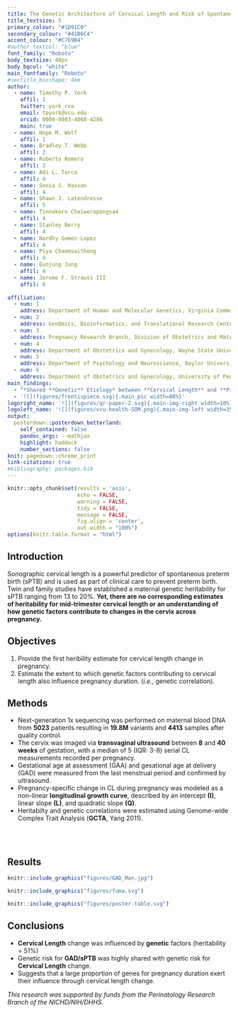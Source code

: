 ```yaml
---
title: The Genetic Architecture of Cervical Length and Risk of Spontaneous Preterm Birth
title_textsize: 5
primary_colour: "#1D91C0"
secondary_colour: "#41B6C4"
accent_colour: "#C7E9B4"
#author_textcol: "blue"
font_family: "Roboto"
body_textsize: 40px
body_bgcol: "white"
main_fontfamily: "Roboto"
#sectitle_boxshape: 4mm
author:
  - name: Timothy P. York
    affil: 1
    twitter: york_rva
    email: tpyork@vcu.edu
    orcid: 0000-0003-4068-4286
    main: true
  - name: Hope M. Wolf
    affil: 1
  - name: Bradley T. Webb
    affil: 2
  - name: Roberto Romero
    affil: 3
  - name: Adi L. Tarca
    affil: 4
  - name: Sonia S. Hassan
    affil: 4
  - name: Shawn J. Latendresse
    affil: 5
  - name: Tinnakorn Chaiworapongsa4
    affil: 4
  - name: Stanley Berry
    affil: 4
  - name: Nardhy Gomez-Lopez
    affil: 4
  - name: Piya Chaemsaithong
    affil: 4
  - name: Eunjung Jung
    affil: 4
  - name: Jerome F. Strauss III
    affil: 6
  
affiliation:
  - num: 1
    address: Department of Human and Molecular Genetics, Virginia Commonwealth University, VA
  - num: 2
    address: GenOmics, Bioinformatics, and Translational Research Center, RTI International, NC
  - num: 3
    address: Pregnancy Research Branch, Division of Obstetrics and Maternal-Fetal Medicine, Division of Intramural Research, NICHD, U.S. Department of Health and Human Services, MI
  - num: 4
    address: Department of Obstetrics and Gynecology, Wayne State University School of Medicine, MI
  - num: 5
    address: Department of Psychology and Neuroscience, Baylor University, TX
  - num: 6
    address: Department of Obstetrics and Gynecology, University of Pennsylvania, PA
main_findings:
  - "*Shared **Genetic** Etiology* between **Cervical Length** and **Preterm Birth**"
  - '![](figures/frontispiece.svg){.main_pic width=80%}'
logoright_name: '![](figures/qr-paper-2.svg){.main-img-right width=10%}'
logoleft_name: '![](figures/vcu-health-SOM.png){.main-img-left width=35%}'
output:
  posterdown::posterdown_betterland:
    self_contained: false
    pandoc_args: --mathjax
    highlight: haddock
    number_sections: false
knit: pagedown::chrome_print
link-citations: true
#bibliography: packages.bib
---
```


```r
knitr::opts_chunk$set(results = 'asis',
                      echo = FALSE,
                      warning = FALSE,
                      tidy = FALSE,
                      message = FALSE,
                      fig.align = 'center',
                      out.width = "100%")
options(knitr.table.format = "html") 
```


## Introduction

Sonographic cervical length is a powerful predictor of spontaneous preterm birth (sPTB) and is used as part of clinical care to prevent preterm birth. Twin and family studies have established a maternal genetic heritability for sPTB ranging from 13 to 20%. **Yet, there are no corresponding estimates of heritability for mid-trimester cervical length or an understanding of how genetic factors contribute to changes in the cervix across pregnancy.**


## Objectives

1. Provide the first heribility estimate for cervical length change in pregnancy.
2. Estimate the extent to which genetic factors contributing to cervical length also influence pregnancy duration. (*i.e.*, genetic correlation).


## Methods

- Next-generation 1x sequencing was performed on maternal blood DNA from **5023** patients resulting in **19.8M** variants and **4413** samples after quality control.  
- The cervix was imaged via **transvaginal ultrasound** between **8** and **40 weeks** of gestation, with a median of 5 (IQR: 3-8) serial CL measurements recorded per pregnancy.
- Gestational age at assessment (GAA) and gesational age at delivery (GAD) were measured from the last menstrual period and confirmed by ultrasound.
- Pregnancy-specific change in CL during pregnancy was modeled as a non-linear **longitudinal growth curve**, described by an intercept **(I)**, linear slope **(L)**, and quadratic slope **(Q)**.
- Heritabilty and genetic correlations were estimated using Genome-wide Complex Trait Analysis (**GCTA**, Yang 2011).

<br>
<br>

## Results

```r
knitr::include_graphics("figures/GAD_Man.jpg")

```

```r
knitr::include_graphics("figures/fuma.svg")

```


```r
knitr::include_graphics("figures/poster-table.svg")

```


## Conclusions

- **Cervical Length** change was influenced by **genetic** factors (heritability = 51%)
- Genetic risk for **GAD/sPTB** was highly shared with genetic risk for **Cervical Length** change.
- Suggests that a large proportion of genes for pregnancy duration exert their influence through cervical length change.


*This research was supported by funds from the Perinatology Research Branch of the NICHD/NIH/DHHS.*





